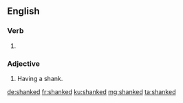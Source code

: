 ==English==

===Verb===
{{head|en|verb form}}

# {{en-past of|shank}}

===Adjective===
{{en-adj|-}}

# Having a shank.

[[de:shanked]]
[[fr:shanked]]
[[ku:shanked]]
[[mg:shanked]]
[[ta:shanked]]